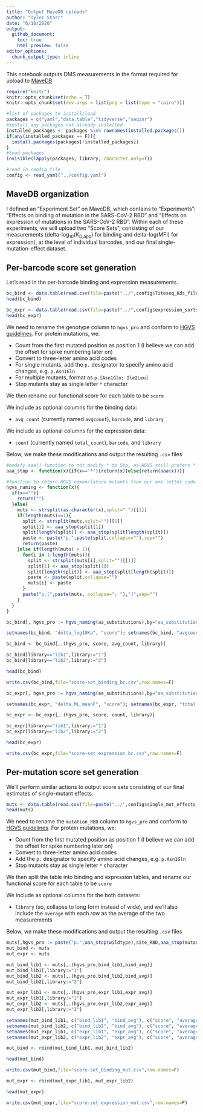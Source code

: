 ```yaml
---
title: "Output MaveDB uploads"
author: "Tyler Starr"
date: "6/18/2020"
output:
  github_document:
    toc: true
    html_preview: false
editor_options: 
  chunk_output_type: inline
---
```


This notebook outputs DMS measurements in the format required for upload to [MaveDB](https://www.mavedb.org)

```r
require("knitr")
knitr::opts_chunk$set(echo = T)
knitr::opts_chunk$set(dev.args = list(png = list(type = "cairo")))

#list of packages to install/load
packages = c("yaml","data.table","tidyverse","seqinr")
#install any packages not already installed
installed_packages <- packages %in% rownames(installed.packages())
if(any(installed_packages == F)){
  install.packages(packages[!installed_packages])
}
#load packages
invisible(lapply(packages, library, character.only=T))

#read in config file
config <- read_yaml("../config.yaml")

```

## MaveDB organization

I defined an "Experiment Set" on MaveDB, which contains to "Experiments": "Effects on binding of mutation in the SARS-CoV-2 RBD" and "Effects on expression of mutations in the SARS-CoV-2 RBD". Within each of these experiments, we will upload two "Score Sets", consisting of our measurements (delta-log<sub>10</sub>(_K_<sub>D,app</sub>) for binding and delta-log(MFI) for expression), at the level of individual barcodes, and our final single-mutation-effect dataset.

## Per-barcode score set generation

Let's read in the per-barcode binding and expression measurements.

```r
bc_bind <- data.table(read.csv(file=paste("../",config$Titeseq_Kds_file,sep="")))
head(bc_bind)
```

```r
bc_expr <- data.table(read.csv(file=paste("../",config$expression_sortseq_file,sep="")))
head(bc_expr)
```
We need to rename the genotype column to `hgvs_pro` and conform to [HGVS guidelines](http://varnomen.hgvs.org/recommendations/general/). For protein mutations, we:

   - Count from the first mutated position as position 1 (I believe we can add the offset for spike numbering later on)
   - Convert to three-letter amino acid codes
   - For single mutants, add the `p.` designator to specify amino acid changes, e.g. `p.Asn1Gln`
   - For multiple mutants, format as `p.[Asn1Gln; Ile2Leu]`
   - Stop mutants stay as single letter `*` character
   
We then rename our functional score for each table to be `score`

We include as optional columns for the binding data:

   - `avg_count` (currently named `avgcount`), `barcode`, and `library`
   
We include as optional columns for the expression data:

  - `count` (currently named `total_count`), `barcode`, and `library`

Below, we make these modifications and output the resulting `.csv` files

```r
#modify aaa() function to not modify * to Stp, as HGVS still prefers * for stop even in three letter code
aaa_stop <- function(x){if(x=="*"){return(x)}else{return(aaa(x))}}

#function to return HGVS nomenclature mutants from our one letter code notation
hgvs_naming <- function(x){
  if(x==""){
    return("")
  }else{
    muts <- strsplit(as.character(x),split=" ")[[1]]
    if(length(muts)==1){
      split <- strsplit(muts,split="")[[1]]
      split[1] <- aaa_stop(split[1])
      split[length(split)] <- aaa_stop(split[length(split)])
      paste <- paste("p.",paste(split,collapse=""),sep="")
      return(paste)
    }else if(length(muts) > 1){
      for(i in 1:length(muts)){
        split <- strsplit(muts[i],split="")[[1]]
        split[1] <- aaa_stop(split[1])
        split[length(split)] <- aaa_stop(split[length(split)])
        paste <- paste(split,collapse="")
        muts[i] <- paste
      }
      paste("p.[",paste(muts, collapse="; "),"]",sep="")
    }
  }
}

bc_bind[, hgvs_pro := hgvs_naming(aa_substitutions),by="aa_substitutions"]

setnames(bc_bind, "delta_log10Ka", "score"); setnames(bc_bind, "avgcount", "avg_count")

bc_bind <- bc_bind[,.(hgvs_pro, score, avg_count, library)]

bc_bind[library=="lib1",library:="1"]
bc_bind[library=="lib2",library:="2"]

head(bc_bind)

write.csv(bc_bind,file="score-set_binding_bc.csv",row.names=F)
```

```r
bc_expr[, hgvs_pro := hgvs_naming(aa_substitutions),by="aa_substitutions"]

setnames(bc_expr, "delta_ML_meanF", "score"); setnames(bc_expr, "total_count", "count")

bc_expr <- bc_expr[,.(hgvs_pro, score, count, library)]

bc_expr[library=="lib1",library:="1"]
bc_expr[library=="lib2",library:="2"]

head(bc_expr)

write.csv(bc_expr,file="score-set_expression_bc.csv",row.names=F)
```

## Per-mutation score set generation

We'll perform similar actions to output score sets consisting of our final estimates of single-mutant effects.

```r
muts <- data.table(read.csv(file=paste("../",config$single_mut_effects_file,sep="")))
head(muts)
```

We need to rename the `mutation_RBD` column to `hgvs_pro` and conform to [HGVS guidelines](http://varnomen.hgvs.org/recommendations/general/). For protein mutations, we:

   - Count from the first mutated position as position 1 (I believe we can add the offset for spike numbering later on)
   - Convert to three-letter amino acid codes
   - Add the `p.` designator to specify amino acid changes, e.g. `p.Asn1Gln`
   - Stop mutants stay as single letter `*` character
   
We then split the table into binding and expression tables, and rename our functional score for each table to be `score`

We include as optional columns for the both datasets:

   - `library` (so, collapse to long form instead of wide), and we'll also include the `average` with each row as the average of the two measurements
   
Below, we make these modifications and output the resulting `.csv` files

```r
muts[,hgvs_pro := paste("p.",aaa_stop(wildtype),site_RBD,aaa_stop(mutant),sep=""),by=mutation]
mut_bind <- muts
mut_expr <- muts

mut_bind_lib1 <- muts[,.(hgvs_pro,bind_lib1,bind_avg)]
mut_bind_lib1[,library:="1"]
mut_bind_lib2 <- muts[,.(hgvs_pro,bind_lib2,bind_avg)]
mut_bind_lib2[,library:="2"]

mut_expr_lib1 <- muts[,.(hgvs_pro,expr_lib1,expr_avg)]
mut_expr_lib1[,library:="1"]
mut_expr_lib2 <- muts[,.(hgvs_pro,expr_lib2,expr_avg)]
mut_expr_lib2[,library:="2"]

setnames(mut_bind_lib1, c("bind_lib1", "bind_avg"), c("score", "average"))
setnames(mut_bind_lib2, c("bind_lib2", "bind_avg"), c("score", "average"))
setnames(mut_expr_lib1, c("expr_lib1", "expr_avg"), c("score", "average"))
setnames(mut_expr_lib2, c("expr_lib2", "expr_avg"), c("score", "average"))

mut_bind <- rbind(mut_bind_lib1, mut_bind_lib2)

head(mut_bind)

write.csv(mut_bind,file="score-set_binding_mut.csv",row.names=F)
```

```r
mut_expr <- rbind(mut_expr_lib1, mut_expr_lib2)

head(mut_expr)

write.csv(mut_expr,file="score-set_expression_mut.csv",row.names=F)
```
